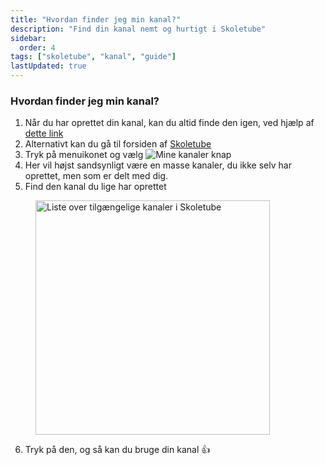 ```yaml
---
title: "Hvordan finder jeg min kanal?"
description: "Find din kanal nemt og hurtigt i Skoletube"
sidebar:
  order: 4
tags: ["skoletube", "kanal", "guide"]
lastUpdated: true
---
```


### Hvordan finder jeg min kanal?

1. Når du har oprettet din kanal, kan du altid finde den igen, ved hjælp af [dette link](https://www.skoletube.dk/groups/listing)
2. Alternativt kan du gå til forsiden af [Skoletube](https://skoletube.dk)
3. Tryk på menuikonet og vælg <img src="/src/assets/images/skoletube/skoletube-menu-button-01.png" alt="Mine kanaler knap" class="inline-image" />
4. Her vil højst sandsynligt være en masse kanaler, du ikke selv har oprettet, men som er delt med dig.
5. Find den kanal du lige har oprettet

<figure>
  <img src="/src/assets/images/skoletube/skoletube-channel-list-01.png" alt="Liste over tilgængelige kanaler i Skoletube" width="375" />
  <figcaption></figcaption>
</figure>

6. Tryk på den, og så kan du bruge din kanal 👍
